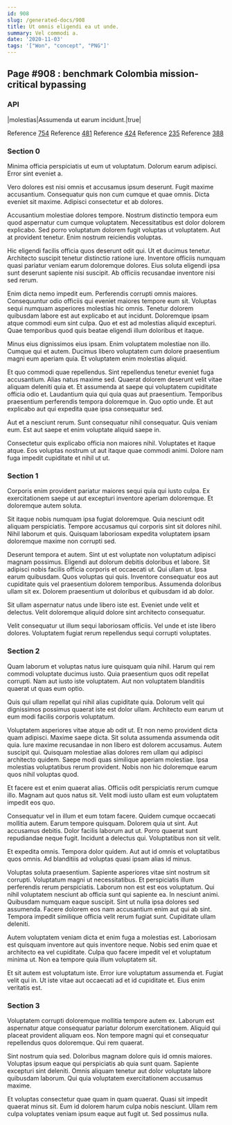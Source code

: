 ```yaml
---
id: 908
slug: /generated-docs/908
title: Ut omnis eligendi ea ut unde.
summary: Vel commodi a.
date: '2020-11-03'
tags: '["Won", "concept", "PNG"]'
---
```



## Page #908 : benchmark Colombia mission-critical bypassing
### API

|molestias|Assumenda ut earum incidunt.|true|

Reference [754](/generated-docs/754)
Reference [481](/generated-docs/481)
Reference [424](/generated-docs/424)
Reference [235](/generated-docs/235)
Reference [388](/generated-docs/388)




### Section 0
Minima officia perspiciatis ut eum ut voluptatum. Dolorum earum adipisci. Error sint eveniet a.
 Vero dolores est nisi omnis et accusamus ipsum deserunt. Fugit maxime accusantium. Consequatur quis non cum cumque et quae omnis. Dicta eveniet sit maxime. Adipisci consectetur et ab dolores.
 Accusantium molestiae dolores tempore. Nostrum distinctio tempora eum quod aspernatur cum cumque voluptatem. Necessitatibus est dolor dolorem explicabo.
Sed porro voluptatum dolorem fugit voluptas ut voluptatem. Aut at provident tenetur. Enim nostrum reiciendis voluptas.
 Hic eligendi facilis officia quos deserunt odit qui. Ut et ducimus tenetur. Architecto suscipit tenetur distinctio ratione iure. Inventore officiis numquam quasi pariatur veniam earum doloremque dolores. Eius soluta eligendi ipsa sunt deserunt sapiente nisi suscipit. Ab officiis recusandae inventore nisi sed rerum.
 Enim dicta nemo impedit eum. Perferendis corrupti omnis maiores. Consequuntur odio officiis qui eveniet maiores tempore eum sit. Voluptas sequi numquam asperiores molestias hic omnis. Tenetur dolorem quibusdam labore est aut explicabo et aut incidunt.
Doloremque ipsam atque commodi eum sint culpa. Quo et est ad molestias aliquid excepturi. Quae temporibus quod quis beatae eligendi illum doloribus et itaque.
 Minus eius dignissimos eius ipsam. Enim voluptatem molestiae non illo. Cumque qui et autem. Ducimus libero voluptatem cum dolore praesentium magni eum aperiam quia. Et voluptatem enim molestias aliquid.
 Et quo commodi quae repellendus. Sint repellendus tenetur eveniet fuga accusantium. Alias natus maxime sed. Quaerat dolorem deserunt velit vitae aliquam deleniti quia et.
Et assumenda at saepe qui voluptatem cupiditate officia odio et. Laudantium quia qui quia quas aut praesentium. Temporibus praesentium perferendis tempora doloremque in. Quo optio unde. Et aut explicabo aut qui expedita quae ipsa consequatur sed.
 Aut et a nesciunt rerum. Sunt consequatur nihil consequatur. Quis veniam eum. Est aut saepe et enim voluptate aliquid saepe in.
 Consectetur quis explicabo officia non maiores nihil. Voluptates et itaque atque. Eos voluptas nostrum ut aut itaque quae commodi animi. Dolore nam fuga impedit cupiditate et nihil ut ut.
### Section 1
Corporis enim provident pariatur maiores sequi quia qui iusto culpa. Ex exercitationem saepe ut aut excepturi inventore aperiam doloremque. Et doloremque autem soluta.
 Sit itaque nobis numquam ipsa fugiat doloremque. Quia nesciunt odit aliquam perspiciatis. Tempore accusamus qui corporis sint sit dolores nihil. Nihil laborum et quis. Quisquam laboriosam expedita voluptatem ipsam doloremque maxime non corrupti sed.
 Deserunt tempora et autem. Sint ut est voluptate non voluptatum adipisci magnam possimus. Eligendi aut dolorum debitis doloribus et labore. Sit adipisci nobis facilis officia corporis et occaecati ut. Qui ullam ut. Ipsa earum quibusdam.
Quos voluptas qui quis. Inventore consequatur eos aut cupiditate quis vel praesentium dolorem temporibus. Assumenda doloribus ullam sit ex. Dolorem praesentium ut doloribus et quibusdam id ab dolor.
 Sit ullam aspernatur natus unde libero iste est. Eveniet unde velit et delectus. Velit doloremque aliquid dolore sint architecto consequatur.
 Velit consequatur ut illum sequi laboriosam officiis. Vel unde et iste libero dolores. Voluptatem fugiat rerum repellendus sequi corrupti voluptates.
### Section 2
Quam laborum et voluptas natus iure quisquam quia nihil. Harum qui rem commodi voluptate ducimus iusto. Quia praesentium quos odit repellat corrupti. Nam aut iusto iste voluptatem. Aut non voluptatem blanditiis quaerat ut quas eum optio.
 Quis qui ullam repellat qui nihil alias cupiditate quia. Dolorum velit qui dignissimos possimus quaerat iste est dolor ullam. Architecto eum earum ut eum modi facilis corporis voluptatum.
 Voluptatem asperiores vitae atque ab odit ut. Et non nemo provident dicta quam adipisci. Maxime saepe dicta. Sit soluta assumenda assumenda odit quia. Iure maxime recusandae in non libero est dolorem accusamus.
Autem suscipit qui. Quisquam molestiae alias dolores rem ullam qui adipisci architecto quidem. Saepe modi quas similique aperiam molestiae. Ipsa molestias voluptatibus rerum provident. Nobis non hic doloremque earum quos nihil voluptas quod.
 Et facere est et enim quaerat alias. Officiis odit perspiciatis rerum cumque illo. Magnam aut quos natus sit. Velit modi iusto ullam est eum voluptatem impedit eos quo.
 Consequatur vel in illum et eum totam facere. Quidem cumque occaecati mollitia autem. Earum tempore quisquam. Dolorem quia ut sint. Aut accusamus debitis.
Dolor facilis laborum aut ut. Porro quaerat sunt repudiandae neque fugit. Incidunt a delectus qui. Voluptatibus non sit velit.
 Et expedita omnis. Tempora dolor quidem. Aut aut id omnis et voluptatibus quos omnis. Ad blanditiis ad voluptas quasi ipsam alias id minus.
 Voluptas soluta praesentium. Sapiente asperiores vitae sint nostrum sit corrupti. Voluptatum magni ut necessitatibus. Et perspiciatis illum perferendis rerum perspiciatis. Laborum non est est eos voluptatum. Qui nihil voluptatem nesciunt ab officia sunt qui sapiente ea.
In nesciunt animi. Quibusdam numquam eaque suscipit. Sint ut nulla ipsa dolores sed assumenda. Facere dolorem eos nam accusantium enim aut qui ab sint. Tempora impedit similique officia velit rerum fugiat sunt. Cupiditate ullam deleniti.
 Autem voluptatem veniam dicta et enim fuga a molestias est. Laboriosam est quisquam inventore aut quis inventore neque. Nobis sed enim quae et architecto ea vel cupiditate. Culpa quo facere impedit vel et voluptatum minima ut. Non ea tempore quia illum voluptatem sit.
 Et sit autem est voluptatum iste. Error iure voluptatum assumenda et. Fugiat velit qui in. Ut iste vitae aut occaecati ad et id cupiditate et. Eius enim veritatis est.
### Section 3
Voluptatem corrupti doloremque mollitia tempore autem ex. Laborum est aspernatur atque consequatur pariatur dolorum exercitationem. Aliquid qui placeat provident aliquam eos. Non tempore magni qui et consequatur repellendus quos doloremque. Qui rem quaerat.
 Sint nostrum quia sed. Doloribus magnam dolore quis id omnis maiores. Voluptas ipsum eaque qui perspiciatis ab quia sunt quam. Sapiente excepturi sint deleniti. Omnis aliquam tenetur aut dolor voluptate labore quibusdam laborum. Qui quia voluptatem exercitationem accusamus maxime.
 Et voluptas consectetur quae quam in quam quaerat. Quasi sit impedit quaerat minus sit. Eum id dolorem harum culpa nobis nesciunt. Ullam rem culpa voluptates veniam ipsum eaque aut fugit ut. Sed possimus nulla.
